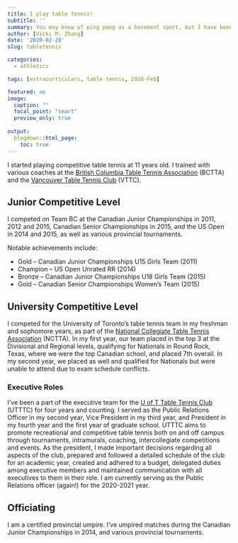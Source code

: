 ```yaml
---
title: I play table tennis!
subtitle: ''
summary: You may know of ping pong as a basement sport, but I have been playing table tennis (aka ping pong) competitively since I was 11. I have been involved in table tennis throughout high school and university, for which I have worn many hats. 
author: [Vicki M. Zhang]
date: '2020-02-28'
slug: tabletennis

categories:
  - athletics

tags: [extracurriculars, table-tennis, 2020-Feb]

featured: no
image:
  caption: ""
  focal_point: "smart"
  preview_only: true
  
output:
  blogdown::html_page:
    toc: true
---
```

I started playing competitive table tennis at 11 years old. I trained with various coaches at the [British Columbia Table Tennis Association](http://bctta.ca/) (BCTTA) and the [Vancouver Table Tennis Club](https://www.vttc.ca/) (VTTC).

## Junior Competitive Level
I competed on Team BC at the Canadian Junior Championships in 2011, 2012 and 2015, Canadian Senior Championships in 2015, and the US Open in 2014 and 2015, as well as various provincial tournaments.

Notable achievements include:

- Gold – Canadian Junior Championships U15 Girls Team (2011)
- Champion – US Open Unrated RR (2014)
- Bronze – Canadian Junior Championships U18 Girls Team (2015)
- Gold – Canadian Senior Championships Women’s Team (2015)


## University Competitive Level

I competed for the University of Toronto’s table tennis team in my freshman and sophomore years, as part of the [National Collegiate Table Tennis Association](http://www.nctta.org/) (NCTTA). In my first year, our team placed in the top 3 at the Divisional and Regional levels, qualifying for Nationals in Round Rock, Texas, where we were the top Canadian school, and placed 7th overall. In my second year, we placed as well and qualified for Nationals but were unable to attend due to exam schedule conflicts.

### Executive Roles

I've been a part of the executive team for the [U of T Table Tennis Club](http://utttc.sa.utoronto.ca/) (UTTTC) for four years and counting. I served as the Public Relations Officer in my second year, Vice President in my third year, and President in my fourth year and the first year of graduate school. UTTTC aims to promote recreational and competitive table tennis both on and off campus through tournaments, intramurals, coaching, intercollegiate competitions and events. As the president, I made important decisions regarding all aspects of the club, prepared and followed a detailed schedule of the club for an academic year, created and adhered to a budget, delegated duties among executive members and maintained communication with all executives to them in their role. I am currently serving as the Public Relations officer (again!) for the 2020-2021 year.

## Officiating

I am a certified provincial umpire. I've umpired matches during the Canadian Junior Championships in 2014, and various provincial tournaments.
